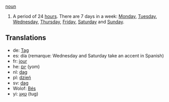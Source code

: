[[noun]]

#A period of 24 [[hour]]s. There are 7 days in a week: [[Monday]], [[Tuesday]], [[Wednesday]], [[Thursday]], [[Friday]], [[Saturday]] and [[Sunday]].

==Translations==
*de: [[Tag]]
*es: día (remarque: Wednesday and Saturday take an accent in Spanish)
*fr: [[jour]]
*he: [[יום]] (yom)
*nl: [[dag]]
*pl: [[dzień]]
*sv: [[dag]]
*Wolof: [[Bés]]
*yi: [[טאָג]] (tug)